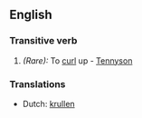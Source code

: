 ==English==

===Transitive verb===
{{en-verb}}

# ''(Rare):'' To [[curl]] up - [[Tennyson]]

===Translations===
{{rfc-level|Translations at L3+ (AutoFormat would have corrected level of Translations)}}
*Dutch: [[krullen]]